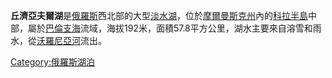 {{Infobox lake
| lake_name = 丘濟亞夫爾湖
| image_lake = Lake Chudzjavr NASA.jpg
| caption_lake = 丘濟亞夫爾湖衛星照片
| image_bathymetry = 
| caption_bathymetry = 
| location = [[摩爾曼斯克州|摩爾曼斯克州]][[科拉半岛|科拉半岛]]
| coords = {{coord|68|12|N|34|37|E|type:waterbody_region:RU|display=inline,title}}
| type = 
| inflow = 
| outflow = [[Chudzjok_River|Chudzjok River]]
| catchment = 
| basin_countries = {{RUS}}
| length = 
| width = 
| area = 57.8 km²
| depth = 
| max-depth = 
| volume = 
| residence_time = 
| shore = 
| elevation = 192 m
| islands = 
| cities = 
}}

'''丘濟亞夫爾湖'''是[[俄羅斯|俄羅斯]]西北部的大型[[淡水湖|淡水湖]]，位於[[摩爾曼斯克州|摩爾曼斯克州]]內的[[科拉半島|科拉半島]]中部，屬於[[巴倫支海|巴倫支海]]流域，海拔192米，面積57.8平方公里，湖水主要來自溶雪和雨水，從[[沃羅尼亞河|沃羅尼亞河]]流出。

[[Category:俄羅斯湖泊|Category:俄羅斯湖泊]]

{{Russia-geo-stub}}